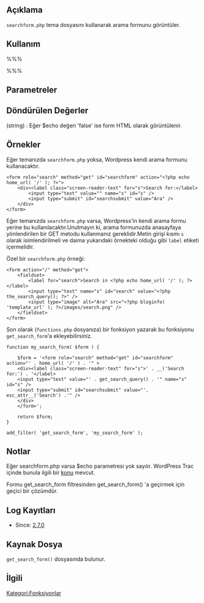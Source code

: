 {{Languages|
{{en|Function Reference/get_search_form}}
{{it|Function Reference/it:get_search_form}}
{{tr|Fonksiyon Listesi/tr:get_search_form}}

}}
==Açıklama==

<tt>searchform.php</tt> tema dosyasını kullanarak arama formunu görüntüler.

==Kullanım==

%%%<?php get_search_form( $echo ); ?>%%%

==Parametreler==

{{Parameter|$echo|boolean| ''true'' formu görüntüler; ''false'' formu string olarak döndürür.|isteğe bağlı|true}}

==Döndürülen Değerler==
; (string) : Eğer $echo değeri 'false' ise form HTML olarak görüntülenir.

==Örnekler==

Eğer temanızda <tt>searchform.php</tt> yoksa, Wordpress kendi arama formunu kullanacaktır.

<pre>
<form role="search" method="get" id="searchform" action="<?php echo home_url( '/' ); ?>">
    <div><label class="screen-reader-text" for="s">Search for:</label>
        <input type="text" value="" name="s" id="s" />
        <input type="submit" id="searchsubmit" value="Ara" />
    </div>
</form>
</pre>

Eğer temanızda <tt>searchform.php</tt> varsa, Wordpress'in kendi arama formu yerine bu kullanılacaktır.Unutmayın ki, arama formunuzda anasayfaya yönlendirilen bir GET metodu kullanmanız gereklidir.Metin girişi kısmı <tt>s</tt> olarak isimlendirilmeli ve daima yukarıdaki örnekteki olduğu gibi <tt>label</tt> etiketi içermelidir. 

Özel bir <tt>searchform.php</tt> örneği:

<pre>
<form action="/" method="get">
    <fieldset>
        <label for="search">Search in <?php echo home_url( '/' ); ?></label>
        <input type="text" name="s" id="search" value="<?php the_search_query(); ?>" />
        <input type="image" alt="Ara" src="<?php bloginfo( 'template_url' ); ?>/images/search.png" />
    </fieldset>
</form>
</pre>

Son olarak (<tt>functions.php</tt> dosyanıza) bir fonksiyon yazarak bu fonksiyonu <tt>get_search_form</tt>'a ekleyebilirsiniz.


<pre>
function my_search_form( $form ) {

    $form = '<form role="search" method="get" id="searchform" action="' . home_url( '/' ) . '" >
    <div><label class="screen-reader-text" for="s">' . __('Search for:') . '</label>
    <input type="text" value="' . get_search_query() . '" name="s" id="s" />
    <input type="submit" id="searchsubmit" value="'. esc_attr__('Search') .'" />
    </div>
    </form>';

    return $form;
}

add_filter( 'get_search_form', 'my_search_form' );
</pre>

==Notlar==

Eğer searchform.php varsa $echo parametresi yok sayılır. WordPress Trac içinde bunula ilgili bir [http://core.trac.wordpress.org/ticket/16541 konu] mevcut. 

Formu get_search_form filtresinden get_search_form() 'a geçirmek için geçici bir çözümdür.

==Log Kayıtları==

* Since: [[Version 2.7|2.7.0]]

==Kaynak Dosya==

<tt>get_search_form()</tt> {{Trac|wp-includes/general-template.php}} dosyasında bulunur.

==İlgili==

{{Include Tags}}

{{Tag Footer}}

[[Kategori:Fonksiyonlar]]